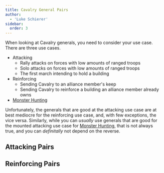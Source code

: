 ```yaml
---
title: Cavalry General Pairs
author:
  - 'Luke Schierer'
sidebar:
  order: 3
---
```


When looking at Cavalry generals, you need to consider your use case. There are three use cases.

- Attacking
  - Rally attacks on forces with low amounts of ranged troops
  - Solo attacks on forces with low amounts of ranged troops
  - The first march intending to hold a building
- Reinforcing
  - Sending Cavalry to an alliance member's keep
  - Sending Cavalry to reinforce a building an alliance member
    already owns
- [Monster Hunting]

Unfortunately, the generals that are good at the attacking use case are at best mediocre for the reinforcing use case, and, with few exceptions, the vice versa.
Similarly, while you can _usually_ use generals that are good for the mounted attacking use case for [Monster Hunting], that is not always true, and you can _definitally_ not depend on the reverse.

## Attacking Pairs

<AttackPairs generalClass="Mounted"></AttackPairs>

## Reinforcing Pairs

<AttackPairs generalClass="Mounted" useCase="Reinforcement"></AttackPairs>


[Monster Hunting]: ../monster_hunters/
